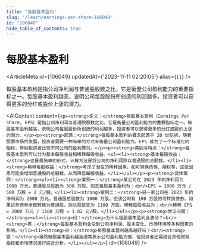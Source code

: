 ```yaml
---
title: "每股基本盈利"
slug: "/learn/earnings-per-share-106049"
id: "106049"
hide_table_of_contents: true
---
```



# 每股基本盈利

<ArticleMeta id={106049} updatedAt={'2023-11-11 02:20:05'} alias={`[]`} />
<div className='border-solid border-b border-t-0 my-4 border-[var(--ifm-color-gray-300)]' />

每股基本盈利是指公司净利润与普通股股数之比，它是衡量公司盈利能力的重要指标之一。每股基本盈利越高，说明公司每股股份所创造的利润越多，投资者可以获得更多的分红或股价上涨的潜力。

<AIContent content={`<p><strong>定义：</strong>每股基本盈利（Earnings Per Share, EPS）是指公司净利润与普通股股数之比。它是衡量公司盈利能力的重要指标之一。每股基本盈利越高，说明公司每股股份所创造的利润越多，投资者可以获得更多的分红或股价上涨的潜力。</p><p><strong>起源：</strong>每股基本盈利的概念起源于 20 世纪初，随着股票市场的发展，投资者需要一种简单的方式来衡量公司盈利能力。EPS 成为了一个标准化的指标，帮助投资者比较不同公司的盈利情况。</p><p><strong>类别与特点：</strong>每股基本盈利可以分为基本每股收益和稀释每股收益。<ul><li><strong>基本每股收益：</strong>这是最简单的形式，计算方法是将公司的净利润除以普通股的总股数。</li><li><strong>稀释每股收益：</strong>考虑了潜在的稀释因素，如可转换债券、期权等，这些因素可能会增加普通股的总股数，从而降低每股收益。</li></ul></p><p><strong>具体案例：</strong><ul><li><strong>案例一：</strong>某公司在 2023 年的净利润为 1000 万元，普通股总股数为 500 万股，则其每股基本盈利为：<br/>EPS = 1000 万元 / 500 万股 = 2 元/股。</li><li><strong>案例二：</strong>另一家公司在 2023 年的净利润为 2000 万元，普通股总股数为 1000 万股，但该公司有 100 万股的可转换债券。如果这些债券全部转换为普通股，则总股数变为 1100 万股。稀释每股收益为：<br/>稀释 EPS = 2000 万元 / 1100 万股 = 1.82 元/股。</li></ul></p><p><strong>常见问题：</strong><ul><li><strong>问：</strong>为什么每股基本盈利会波动？<br/><strong>答：</strong>每股基本盈利会受到公司净利润、股本变化、市场环境等多种因素的影响。</li><li><strong>问：</strong>每股基本盈利越高越好吗？<br/><strong>答：</strong>虽然每股基本盈利越高通常表示公司盈利能力强，但投资者还需结合其他财务指标和市场情况进行综合分析。</li></ul></p>`} id={106049} />
